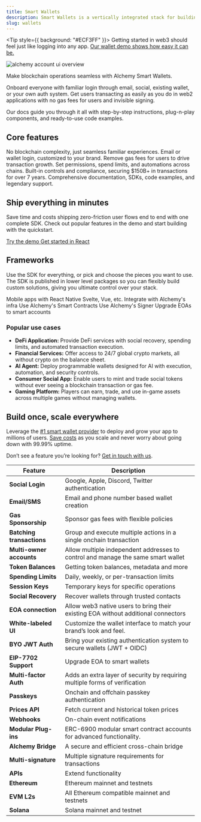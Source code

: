 ```yaml
---
title: Smart Wallets
description: Smart Wallets is a vertically integrated stack for building apps that support ERC-4337 smart accounts, Signer integrations, sponsoring gas, bundlers, and an SDK.
slug: wallets
---
```


<Tip style={{ background: "#ECF3FF" }}>
  Getting started in web3 should feel just like logging into any app. [Our
  wallet demo shows how easy it can be.](https://demo.alchemy.com/)
</Tip>

<img
  src="/images/wallets/smart-wallets-overview.png"
  alt="alchemy account ui overview"
/>

Make blockchain operations seamless with Alchemy Smart Wallets.

Onboard everyone with familiar login through email, social, existing wallet, or your own auth system. Get users transacting as easily as you do in web2 applications with no gas fees for users and invisible signing.

Our docs guide you through it all with step-by-step instructions, plug-n-play components, and ready-to-use code examples.

## Core features

<CardGroup cols={3}>
  <Card
    title="Web2 UX, onchain"
    icon="bolt"
    iconPosition="top"
    style={{ textAlign: "left", alignItems: "flex-start" }}
  >
    No blockchain complexity, just seamless familiar experiences.
  </Card>
  <Card
    title="Seamless user onboarding"
    icon="user-plus"
    iconPosition="top"
    style={{ textAlign: "left", alignItems: "flex-start" }}
  >
    Email or wallet login, customized to your brand.
  </Card>
  <Card
    title="Gasless transactions"
    icon="gas-pump"
    iconPosition="top"
    style={{ textAlign: "left", alignItems: "flex-start" }}
  >
    Remove gas fees for users to drive transaction growth.
  </Card>
  <Card
    title="Powerful wallet policies"
    icon="sliders"
    iconPosition="top"
    style={{ textAlign: "left", alignItems: "flex-start" }}
  >
    Set permissions, spend limits, and automations across chains.
  </Card>
  <Card
    title="Security at scale"
    icon="shield"
    iconPosition="top"
    style={{ textAlign: "left", alignItems: "flex-start" }}
  >
    Built-in controls and compliance, securing $150B+ in transactions for over 7
    years.
  </Card>
  <Card
    title="All-in-one platform"
    icon="screwdriver-wrench"
    iconPosition="top"
    style={{ textAlign: "left", alignItems: "flex-start" }}
  >
    Comprehensive documentation, SDKs, code examples, and legendary support.
  </Card>
</CardGroup>

<div style={{ background: 'var(--accent-2, #ECF3FF)', borderRadius: '24px', padding: '1rem', textAlign: 'center' }}>
  <h2 style={{ marginTop: "1em", marginBottom: "1em", cursor: "auto"}}>Ship everything in minutes</h2>
  <p>
    Save time and costs shipping zero-friction user flows end to end with one complete SDK. 
    Check out popular features in the demo and start building with the quickstart.
  </p>

  <p style={{ display: 'flex', gap: '0.5rem', justifyContent: 'center' }}>
      <a href="https://demo.alchemy.com/"
         style={{ background: '#ffffff', color: '#475569', border: '1px solid #E2E8F0', height: '36px', padding: '0 16px', borderRadius: '6px', lineHeight: 1, textDecoration: 'none', display: 'inline-flex', alignItems: 'center', justifyContent: 'center' }}>
        Try the demo
      </a>
      <a href="/wallets/react/quickstart"
         style={{ background: '#363FF9', color: '#ffffff', borderRadius: '6px', height: '36px', padding: '0 16px', lineHeight: 1, textDecoration: 'none', display: 'inline-flex', alignItems: 'center', justifyContent: 'center' }}>
        Get started in React
      </a>
    </p>
</div>

## Frameworks

Use the SDK for everything, or pick and choose the pieces you want to use. The SDK is published in lower level packages so you can flexibly build custom solutions, giving you ultimate control over your stack.

<CardGroup cols={2}>
  <Card
    title="React Native"
    icon="fa-brands fa-react"
    iconPosition="top"
    style={{ textAlign: "left", alignItems: "flex-start" }}
    href="/wallets/react-native/overview"
  >
    Mobile apps with React Native
  </Card>
  <Card
    title="Other Javascript Frameworks"
    icon="ellipsis"
    iconPosition="top"
    style={{ textAlign: "left", alignItems: "flex-start" }}
    href="/wallets/core/overview"
  >
    Svelte, Vue, etc.
  </Card>
  <Card
    title="Infra"
    icon="wrench"
    iconPosition="top"
    style={{ textAlign: "left", alignItems: "flex-start" }}
    href="/wallets/transactions/low-level-infra/overview"
  >
    Integrate with Alchemy's infra
  </Card>
  <Card
    title="Smart Contracts"
    icon="file-contract"
    iconPosition="top"
    style={{ textAlign: "left", alignItems: "flex-start" }}
    href="/wallets/smart-contracts/choosing-a-smart-account"
  >
    Use Alchemy's Smart Contracts
  </Card>
  <Card
    title="Signer"
    icon="pen-clip"
    iconPosition="top"
    style={{ textAlign: "left", alignItems: "flex-start" }}
    href="/wallets/signer/what-is-a-signer"
  >
    Use Alchemy's Signer
  </Card>
  <Card
    title="EIP-7702"
    icon="diamond"
    iconPosition="top"
    style={{ textAlign: "left", alignItems: "flex-start" }}
    href="/wallets/react/using-7702"
  >
    Upgrade EOAs to smart accounts
  </Card>
</CardGroup>

### Popular use cases

- **DeFi Application:** Provide DeFi services with social recovery, spending limits, and automated transaction execution.
- **Financial Services:** Offer access to 24/7 global crypto markets, all without crypto on the balance sheet.
- **AI Agent:** Deploy programmable wallets designed for AI with execution, automation, and security controls.
- **Consumer Social App:** Enable users to mint and trade social tokens without ever seeing a blockchain transaction or gas fee.
- **Gaming Platform:** Players can earn, trade, and use in-game assets across multiple games without managing wallets.

## Build once, scale everywhere

Leverage the [#1 smart wallet provider](https://www.bundlebear.com/erc4337-factories/all) to deploy and grow your app to millions of users. [Save costs](https://www.alchemy.com/blog/the-most-affordable-smart-wallet) as you scale and never worry about going down with 99.99% uptime.

Don’t see a feature you’re looking for? [Get in touch with us](mailto:smart-wallets@alchemy.com).

| Feature                   | Description                                                                       |
| ------------------------- | --------------------------------------------------------------------------------- |
| **Social Login**          | Google, Apple, Discord, Twitter authentication                                    |
| **Email/SMS**             | Email and phone number based wallet creation                                      |
| **Gas Sponsorship**       | Sponsor gas fees with flexible policies                                           |
| **Batching transactions** | Group and execute multiple actions in a single onchain transaction                |
| **Multi-owner accounts**  | Allow multiple independent addresses to control and manage the same smart wallet  |
| **Token Balances**        | Getting token balances, metadata and more                                         |
| **Spending Limits**       | Daily, weekly, or per-transaction limits                                          |
| **Session Keys**          | Temporary keys for specific operations                                            |
| **Social Recovery**       | Recover wallets through trusted contacts                                          |
| **EOA connection**        | Allow web3 native users to bring their existing EOA without additional connectors |
| **White-labeled UI**      | Customize the wallet interface to match your brand’s look and feel.               |
| **BYO JWT Auth**          | Bring your existing authentication system to secure wallets (JWT + OIDC)          |
| **EIP-7702 Support**      | Upgrade EOA to smart wallets                                                      |
| **Multi-factor Auth**     | Adds an extra layer of security by requiring multiple forms of verification       |
| **Passkeys**              | Onchain and offchain passkey authentication                                       |
| **Prices API**            | Fetch current and historical token prices                                         |
| **Webhooks**              | On-chain event notifications                                                      |
| **Modular Plug-ins**      | ERC-6900 modular smart contract accounts for advanced functionality.              |
| **Alchemy Bridge**        | A secure and efficient cross-chain bridge                                         |
| **Multi-signature**       | Multiple signature requirements for transactions                                  |
| **APIs**                  | Extend functionality                                                              |
| **Ethereum**              | Ethereum mainnet and testnets                                                     |
| **EVM L2s**               | All Ethereum compatible mainnet and testnets                                      |
| **Solana**                | Solana mainnet and testnet                                                        |
